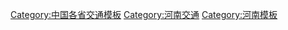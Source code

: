 [[Category:中国各省交通模板|Category:中国各省交通模板]]
[[Category:河南交通|Category:河南交通]]
[[Category:河南模板|Category:河南模板]]